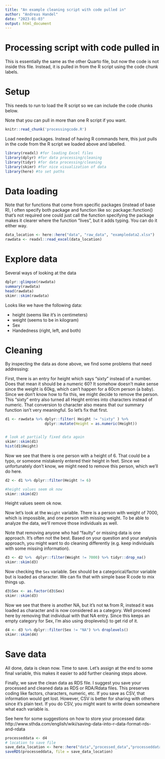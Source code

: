 ```yaml
---
title: "An example cleaning script with code pulled in"
author: "Andreas Handel"
date: "2023-01-03"
output: html_document
---
```



# Processing script with code pulled in

This is essentially the same as the other Quarto file, but now the code is not inside this file. Instead, it is pulled in from the R script using the code chunk labels.




# Setup

This needs to run to load the R script so we can include the code chunks below.

Note that you can pull in more than one R script if you want.

```r
knitr::read_chunk('processingcode.R')
```




Load needed packages. Instead of having R commands here, this just pulls in the code from the R script we loaded above and labelled.


```r
library(readxl) #for loading Excel files
library(dplyr) #for data processing/cleaning
library(tidyr) #for data processing/cleaning
library(skimr) #for nice visualization of data 
library(here) #to set paths
```


# Data loading

Note that for functions that come from specific packages (instead of base R), I often specify both package and function like so:
package::function() that's not required one could just call the function specifying the package makes it clearer where the function "lives",
but it adds typing. You can do it either way.

```r
data_location <- here::here("data", "raw_data", "exampledata2.xlsx")
rawdata <- readxl::read_excel(data_location)
```


# Explore data

Several ways of looking at the data

```r
dplyr::glimpse(rawdata)
summary(rawdata)
head(rawdata)
skimr::skim(rawdata)
```

Looks like we have the following data:

* height (seems like it's in centimeters) 
* weight (seems to be in kilogram)
* Sex
* Handedness (right, left, and both)

# Cleaning

By inspecting the data as done above, we find some problems that need addressing:

First, there is an entry for height which says "sixty" instead of a number. 
Does that mean it should be a numeric 60? It somehow doesn't make sense since the weight is 60kg, which can't happen for a 60cm person (a baby).
Since we don't know how to fix this, we might decide to remove the person. This "sixty" entry also turned all Height entries into characters instead of numeric. That conversion to character also means that our summary function isn't very meaningful. So let's fix that first.

```r
d1 <- rawdata %>% dplyr::filter( Height != "sixty" ) %>% 
                  dplyr::mutate(Height = as.numeric(Height))


# look at partially fixed data again
skimr::skim(d1)
hist(d1$Height)

```

Now we see that there is one person with a height of 6. That could be a typo, or someone mistakenly entered their height in feet. Since we unfortunately don't know, we might need to remove this person, which we'll do here.

```r
d2 <- d1 %>% dplyr::filter(Height != 6)

#height values seem ok now
skimr::skim(d2)
```

Height values seem ok now.

Now let's look at the `Weight` variable. There is a person with weight of 7000, which is impossible, and one person with missing weight.
To be able to analyze the data, we'll remove those individuals as well.

Note that removing anyone who had "faulty" or missing data is one approach. It's often not the best. Based on your question and your analysis approach, you might want to do cleaning differently (e.g. keep individuals with some missing information).


```r
d3 <- d2 %>%  dplyr::filter(Weight != 7000) %>% tidyr::drop_na()
skimr::skim(d3)
```

Now checking the `Sex` variable. Sex should be a categorical/factor variable but is loaded as character. We can fix that with simple base R code to mix things up.

```r
d3$Sex <- as.factor(d3$Sex)  
skimr::skim(d3)
```


Now we see that there is another NA, but it's not `NA` from R, instead it was loaded as character and is now considered as a category.
Well proceed here by removing that individual with that NA entry. Since this keeps an empty category for Sex, I'm also using droplevels() to get rid of it.

```r
d4 <- d3 %>% dplyr::filter(Sex != "NA") %>% droplevels()
skimr::skim(d4)
```


# Save data 

All done, data is clean now. Time to save.
Let's assign at the end to some final variable, this makes it easier to add further cleaning steps above.

Finally, we save the clean data as RDS file. I suggest you save your processed and cleaned data as RDS or RDA/Rdata files. 
This preserves coding like factors, characters, numeric, etc.  If you save as CSV, that information would get lost.
However, CSV is better for sharing with others since it's plain text. If you do CSV, you might want to write down somewhere what each variable is.

See here for some suggestions on how to store your processed data:
http://www.sthda.com/english/wiki/saving-data-into-r-data-format-rds-and-rdata

```r
processeddata <- d4
# location to save file
save_data_location <- here::here("data","processed_data","processeddata.rds")
saveRDS(processeddata, file = save_data_location)
```



